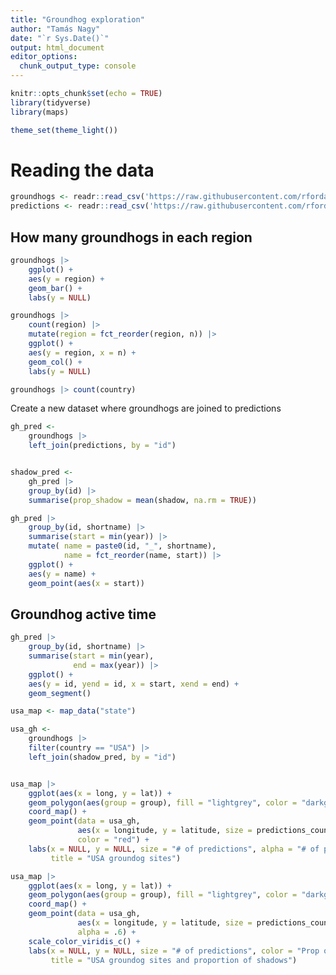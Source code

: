 ```yaml
---
title: "Groundhog exploration"
author: "Tamás Nagy"
date: "`r Sys.Date()`"
output: html_document
editor_options: 
  chunk_output_type: console
---
```


```r
knitr::opts_chunk$set(echo = TRUE)
library(tidyverse)
library(maps)

theme_set(theme_light())

```

# Reading the data

```r
groundhogs <- readr::read_csv('https://raw.githubusercontent.com/rfordatascience/tidytuesday/master/data/2024/2024-01-30/groundhogs.csv')
predictions <- readr::read_csv('https://raw.githubusercontent.com/rfordatascience/tidytuesday/master/data/2024/2024-01-30/predictions.csv')

```

## How many groundhogs in each region

```r

groundhogs |> 
    ggplot() +
    aes(y = region) +
    geom_bar() +
    labs(y = NULL)

groundhogs |> 
    count(region) |> 
    mutate(region = fct_reorder(region, n)) |> 
    ggplot() +
    aes(y = region, x = n) +
    geom_col() +
    labs(y = NULL)


```

```r
groundhogs |> count(country)

```

Create a new dataset where groundhogs are joined to predictions

```r

gh_pred <- 
    groundhogs |> 
    left_join(predictions, by = "id")


shadow_pred <- 
    gh_pred |> 
    group_by(id) |> 
    summarise(prop_shadow = mean(shadow, na.rm = TRUE))

gh_pred |> 
    group_by(id, shortname) |> 
    summarise(start = min(year)) |> 
    mutate( name = paste0(id, "_", shortname), 
            name = fct_reorder(name, start)) |> 
    ggplot() +
    aes(y = name) +
    geom_point(aes(x = start))

```

## Groundhog active time

```r
gh_pred |> 
    group_by(id, shortname) |> 
    summarise(start = min(year),
              end = max(year)) |> 
    ggplot() +
    aes(y = id, yend = id, x = start, xend = end) +
    geom_segment()
```


```r

usa_map <- map_data("state")

usa_gh <- 
    groundhogs |> 
    filter(country == "USA") |> 
    left_join(shadow_pred, by = "id")


usa_map |> 
    ggplot(aes(x = long, y = lat)) +
    geom_polygon(aes(group = group), fill = "lightgrey", color = "darkgray") +
    coord_map() +
    geom_point(data = usa_gh, 
               aes(x = longitude, y = latitude, size = predictions_count, alpha = predictions_count),
               color = "red") +
    labs(x = NULL, y = NULL, size = "# of predictions", alpha = "# of predictions",
         title = "USA groundog sites")


```



```r

usa_map |> 
    ggplot(aes(x = long, y = lat)) +
    geom_polygon(aes(group = group), fill = "lightgrey", color = "darkgray") +
    coord_map() +
    geom_point(data = usa_gh, 
               aes(x = longitude, y = latitude, size = predictions_count, color = prop_shadow),
               alpha = .6) +
    scale_color_viridis_c() +
    labs(x = NULL, y = NULL, size = "# of predictions", color = "Prop of shadows",
         title = "USA groundog sites and proportion of shadows")
    
    
```




